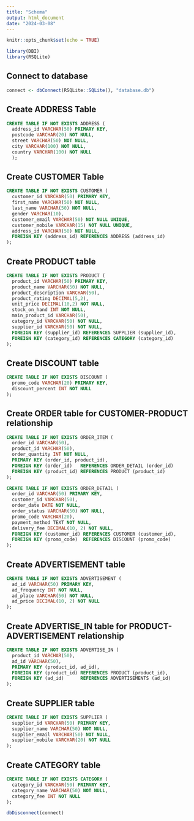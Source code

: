 ```yaml
---
title: "Schema"
output: html_document
date: "2024-03-08"
---
```


```r
knitr::opts_chunk$set(echo = TRUE)
```

```r
library(DBI)
library(RSQLite)
```

## Connect to database

```r
connect <- dbConnect(RSQLite::SQLite(), "database.db")
```

## Create ADDRESS Table

```sql
CREATE TABLE IF NOT EXISTS ADDRESS (
  address_id VARCHAR(50) PRIMARY KEY,
  postcode VARCHAR(20) NOT NULL, 
  street VARCHAR(50) NOT NULL,
  city VARCHAR(100) NOT NULL,
  country VARCHAR(100) NOT NULL
  );
```

## Create CUSTOMER Table

```sql
CREATE TABLE IF NOT EXISTS CUSTOMER (
  customer_id VARCHAR(50) PRIMARY KEY, 
  first_name VARCHAR(50) NOT NULL,
  last_name VARCHAR(50) NOT NULL,
  gender VARCHAR(10),
  customer_email VARCHAR(50) NOT NULL UNIQUE,
  customer_mobile VARCHAR(15) NOT NULL UNIQUE,
  address_id VARCHAR(50) NOT NULL,
  FOREIGN KEY (address_id) REFERENCES ADDRESS (address_id)
);
```

## Create PRODUCT table

```sql
CREATE TABLE IF NOT EXISTS PRODUCT (
  product_id VARCHAR(50) PRIMARY KEY, 
  product_name VARCHAR(50) NOT NULL,
  product_description VARCHAR(50),
  product_rating DECIMAL(5,2),
  unit_price DECIMAL(10,2) NOT NULL,
  stock_on_hand INT NOT NULL,
  main_product_id VARCHAR(50),
  category_id VARCHAR(50) NOT NULL,
  supplier_id VARCHAR(50) NOT NULL,
  FOREIGN KEY (supplier_id) REFERENCES SUPPLIER (supplier_id),
  FOREIGN KEY (category_id) REFERENCES CATEGORY (category_id)
);
```

## Create DISCOUNT table

```sql
CREATE TABLE IF NOT EXISTS DISCOUNT (
  promo_code VARCHAR(20) PRIMARY KEY, 
  discount_percent INT NOT NULL
);
```

## Create ORDER table for CUSTOMER-PRODUCT relationship

```sql
CREATE TABLE IF NOT EXISTS ORDER_ITEM (
  order_id VARCHAR(50),
  product_id VARCHAR(50),
  order_quantity INT NOT NULL,
  PRIMARY KEY (order_id, product_id),
  FOREIGN KEY (order_id)   REFERENCES ORDER_DETAIL (order_id)
  FOREIGN KEY (product_id) REFERENCES PRODUCT (product_id)
);
```

```sql
CREATE TABLE IF NOT EXISTS ORDER_DETAIL (
  order_id VARCHAR(50) PRIMARY KEY,
  customer_id VARCHAR(50), 
  order_date DATE NOT NULL,
  order_status VARCHAR(50) NOT NULL, 
  promo_code VARCHAR(20),
  payment_method TEXT NOT NULL,
  delivery_fee DECIMAL(10, 2) NOT NULL,
  FOREIGN KEY (customer_id) REFERENCES CUSTOMER (customer_id),
  FOREIGN KEY (promo_code)  REFERENCES DISCOUNT (promo_code)
);
```

## Create ADVERTISEMENT table

```sql
CREATE TABLE IF NOT EXISTS ADVERTISEMENT (
  ad_id VARCHAR(50) PRIMARY KEY, 
  ad_frequency INT NOT NULL,
  ad_place VARCHAR(50) NOT NULL,
  ad_price DECIMAL(10, 2) NOT NULL
);
```

## Create ADVERTISE_IN table for PRODUCT-ADVERTISEMENT relationship

```sql
CREATE TABLE IF NOT EXISTS ADVERTISE_IN (
  product_id VARCHAR(50),
  ad_id VARCHAR(50),
  PRIMARY KEY (product_id, ad_id),
  FOREIGN KEY (product_id) REFERENCES PRODUCT (product_id),
  FOREIGN KEY (ad_id)      REFERENCES ADVERTISEMENTS (ad_id)
);
```

## Create SUPPLIER table

```sql
CREATE TABLE IF NOT EXISTS SUPPLIER (
  supplier_id VARCHAR(50) PRIMARY KEY, 
  supplier_name VARCHAR(50) NOT NULL,
  supplier_email VARCHAR(50) NOT NULL,
  supplier_mobile VARCHAR(20) NOT NULL
);
```

## Create CATEGORY table

```sql
CREATE TABLE IF NOT EXISTS CATEGORY (
  category_id VARCHAR(50) PRIMARY KEY, 
  category_name VARCHAR(50) NOT NULL,
  category_fee INT NOT NULL
);
```

```r
dbDisconnect(connect)
```
